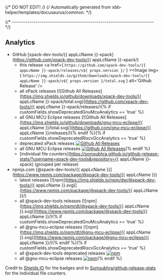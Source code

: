 {/* DO NOT EDIT! */}
{/* Automatically generated from xbb-helper/templates/docusaurus/common. */}


{/* ------------------------------------------------------------------------ */}

## Analytics

- GitHub [xpack-dev-tools/{{ appLcName }}-xpack](https://github.com/xpack-dev-tools/{{ appLcName }}-xpack/)
  - this release <a href={ `https://github.com/xpack-dev-tools/{{ appLcName }}-xpack/releases/v${ props.version }/` } ><Image img={ `https://img.shields.io/github/downloads/xpack-dev-tools/{{ appLcName }}-xpack/v${ props.version }/total.svg` } alt='Github Release' /></a>
  - all xPack releases [![Github All Releases](https://img.shields.io/github/downloads/xpack-dev-tools/{{ appLcName }}-xpack/total.svg)](https://github.com/xpack-dev-tools/{{ appLcName }}-xpack/releases/){% if customFields.showDeprecatedGnuMcuAnalytics == 'true' %}
  - all GNU MCU Eclipse releases [![Github All Releases](https://img.shields.io/github/downloads/gnu-mcu-eclipse/{{ appLcName }}/total.svg)](https://github.com/gnu-mcu-eclipse/{{ appLcName }}/releases/){% endif %}{% if customFields.showDeprecatedRiscvGccAnalytics == 'true' %}
  - deprecated xPack releases [![Github All Releases](https://img.shields.io/github/downloads/xpack-dev-tools/riscv-none-embed-gcc-xpack/total.svg)](https://github.com/xpack-dev-tools/riscv-none-embed-gcc-xpack/releases/)
  - all GNU MCU Eclipse releases [![Github All Releases](https://img.shields.io/github/downloads/gnu-mcu-eclipse/riscv-none-gcc/total.svg)](https://github.com/gnu-mcu-eclipse/riscv-none-gcc/releases/){% endif %}
  - [individual file counters](https://somsubhra.github.io/github-release-stats/?username=xpack-dev-tools&repository={{ appLcName }}-xpack) (grouped per release)
- npmjs.com [@xpack-dev-tools/{{ appLcName }}](https://www.npmjs.com/package/@xpack-dev-tools/{{ appLcName }})
  - latest releases [![npm](https://img.shields.io/npm/dw/@xpack-dev-tools/{{ appLcName }}.svg)](https://www.npmjs.com/package/@xpack-dev-tools/{{ appLcName }}/)
  - all @xpack-dev-tools releases [![npm](https://img.shields.io/npm/dt/@xpack-dev-tools/{{ appLcName }}.svg)](https://www.npmjs.com/package/@xpack-dev-tools/{{ appLcName }}/){% if customFields.showDeprecatedGnuMcuAnalytics == 'true' %}
  - all @gnu-mcu-eclipse releases [![npm](https://img.shields.io/npm/dt/@gnu-mcu-eclipse/{{ appLcName }}.svg)](https://www.npmjs.com/package/@gnu-mcu-eclipse/{{ appLcName }}/){% endif %}{% if customFields.showDeprecatedRiscvGccAnalytics == 'true' %}
  - all @xpack-dev-tools deprecated releases [![npm](https://img.shields.io/npm/dt/@xpack-dev-tools/riscv-none-embed-gcc.svg)](https://www.npmjs.com/package/@xpack-dev-tools/riscv-none-embed-gcc/)
  - all @gnu-mcu-eclipse releases [![npm](https://img.shields.io/npm/dt/@gnu-mcu-eclipse/riscv-none-gcc.svg)](https://www.npmjs.com/package/@gnu-mcu-eclipse/riscv-none-gcc/){% endif %}

Credit to [Shields IO](https://shields.io) for the badges and to
[Somsubhra/github-release-stats](https://github.com/Somsubhra/github-release-stats)
for the individual file counters.
